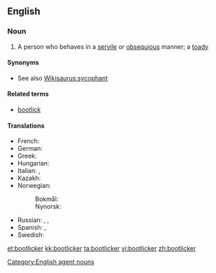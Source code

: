 ==English==

===Noun===
{{en-noun}}

# A person who behaves in a [[servile]] or [[obsequious]] manner; a [[toady]]

====Synonyms====
* See also [[Wikisaurus:sycophant]]

====Related terms====
* [[bootlick]]

====Translations====
{{trans-top|bootlick}}
* French: {{t+|fr|lèche-bottes|m|f}}
* German: {{t|de|Speichellecker|m}}
* Greek: {{t|el|γλύφτης|m|tr=gliftis}}
* Hungarian: {{t-|hu|talpnyaló}}
* Italian: {{t-|it|ruffiano|m}}, {{t|it|leccapiedi}}
* Kazakh: {{t-|kk|жарбақ|tr=jarbaq|sc=Cyrl|xs=Kazakh}}
* Norwegian:
*: Bokmål: {{t|no|spyttslikker|m}}
*: Nynorsk: {{t|nn|spyttslikkar|m}}
{{trans-mid}}
* Russian: {{t|ru|подхалим|m|sc=Cyrl|tr=podxalím}}, {{t|ru|льстец|m|sc=Cyrl|tr=l'stec}}, {{t|ru|лизоблюд|m|sc=Cyrl|tr=lizobljúd}}
* Spanish: {{t+|es|zalamero|m}},  {{t|es|zalamera|f}}
* Swedish: {{t|sv|rövslickare|c}}
{{trans-bottom}}

[[Category:English agent nouns]]

[[et:bootlicker]]
[[kk:bootlicker]]
[[ta:bootlicker]]
[[vi:bootlicker]]
[[zh:bootlicker]]